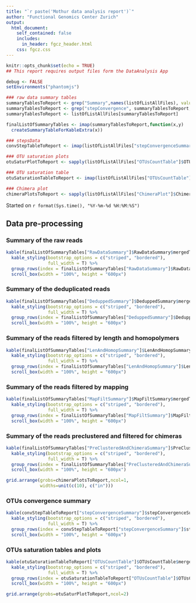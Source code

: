 ```yaml
---
title: "`r paste('Mothur data analysis report')`"
author: "Functional Genomics Center Zurich"
output: 
  html_document:
    self_contained: false
    includes:
      in_header: fgcz_header.html
    css: fgcz.css
---
```


```r
knitr::opts_chunk$set(echo = TRUE)
## This report requires output files form the DataAnalysis App

debug <- FALSE
setEnvironments("phantomjs")
```

```r
### raw data summary tables
summaryTablesToReport <- grep("Summary",names(listOfListAllFiles), value = T)
summaryTablesToReport <- grep("stepConvergence", summaryTablesToReport, invert = T, value = T)
summaryTablesToReport <- listOfListAllFiles[summaryTablesToReport]

finalListOfSummaryTables <- imap(summaryTablesToReport,function(x,y)
  createSummaryTableForKableExtra(x))

### stepsData
convStepTableToReport <- imap(listOfListAllFiles["stepConvergenceSummary"], function(x,y) createStepConvTableForKableExtra(x))

### OTU saturation plots
otuSaturPlotToReport <- sapply(listOfListAllFiles["OTUsCountTable"]$OTUsCountTable,createSaturationPlotsForReport)

### OTU saturation table 
otuSaturationTableToReport <- imap(listOfListAllFiles["OTUsCountTable"], function(x,y) createSaturationTableForKableExtra(x)) 

### Chimera plot
chimeraPlotsToReport <- sapply(listOfListAllFiles["ChimeraPlot"]$ChimeraPlot,createChimeraSummaryPlotsForReport)
```

Started on `r format(Sys.time(), "%Y-%m-%d %H:%M:%S")`

## Data pre-processing {.tabset}

### Summary of the raw reads
```r
kable(finalListOfSummaryTables["RawDataSummary"]$RawDataSummary$mergedTable, escape=TRUE, row.names=FALSE, format="html") %>%
  kable_styling(bootstrap_options = c("striped", "bordered"),
                full_width = T) %>%
  group_rows(index = finalListOfSummaryTables["RawDataSummary"]$RawDataSummary$aboveHeader) %>%
  scroll_box(width = "100%", height = "600px")
```

### Summary of the deduplicated reads
```r
kable(finalListOfSummaryTables["DeduppedSummary"]$DeduppedSummary$mergedTable, escape=TRUE, row.names=FALSE, format="html") %>%
  kable_styling(bootstrap_options = c("striped", "bordered"),
                full_width = T) %>%
  group_rows(index = finalListOfSummaryTables["DeduppedSummary"]$DeduppedSummary$aboveHeader) %>%
  scroll_box(width = "100%", height = "600px")
```

### Summary of the reads filtered by length and homopolymers
```r
kable(finalListOfSummaryTables["LenAndHomopSummary"]$LenAndHomopSummary$mergedTable, escape=TRUE, row.names=FALSE, format="html") %>%
  kable_styling(bootstrap_options = c("striped", "bordered"),
                full_width = T) %>%
  group_rows(index = finalListOfSummaryTables["LenAndHomopSummary"]$LenAndHomopSummary$aboveHeader) %>%
  scroll_box(width = "100%", height = "600px")
```

### Summary of the  reads filtered by mapping
```r
kable(finalListOfSummaryTables["MapFiltSummary"]$MapFiltSummary$mergedTable, escape=TRUE, row.names=FALSE, format="html") %>%
  kable_styling(bootstrap_options = c("striped", "bordered"),
                full_width = T) %>%
  group_rows(index = finalListOfSummaryTables["MapFiltSummary"]$MapFiltSummary$aboveHeader) %>%
  scroll_box(width = "100%", height = "600px")
```

### Summary of the reads preclustered and filtered for chimeras
```r
kable(finalListOfSummaryTables["PreClusteredAndChimeraSummary"]$PreClusteredAndChimeraSummary$mergedTable, escape=TRUE, row.names=FALSE, format="html") %>%
  kable_styling(bootstrap_options = c("striped", "bordered"),
                full_width = T) %>%
  group_rows(index = finalListOfSummaryTables["PreClusteredAndChimeraSummary"]$PreClusteredAndChimeraSummary$aboveHeader) %>%
  scroll_box(width = "100%", height = "600px")
```

```r
grid.arrange(grobs=chimeraPlotsToReport,ncol=1, 
             widths=unit(c(10), c("in")))
```

### OTUs convergence summary
```r
kable(convStepTableToReport["stepConvergenceSummary"]$stepConvergenceSummary$mergedTable, escape=TRUE, row.names=FALSE, format="html") %>%
  kable_styling(bootstrap_options = c("striped", "bordered"),
                full_width = T) %>%
  group_rows(index = convStepTableToReport["stepConvergenceSummary"]$stepConvergenceSummary$aboveHeader) %>%
  scroll_box(width = "100%", height = "600px")
```

### OTUs saturation tables and plots
```r
kable(otuSaturationTableToReport["OTUsCountTable"]$OTUsCountTable$mergedTable, escape=TRUE, row.names=FALSE, format="html") %>%
  kable_styling(bootstrap_options = c("striped", "bordered"),
                full_width = T) %>%
  group_rows(index = otuSaturationTableToReport["OTUsCountTable"]$OTUsCountTable$aboveHeader) %>%
  scroll_box(width = "100%", height = "600px")
```

```r
grid.arrange(grobs=otuSaturPlotToReport,ncol=2)
```